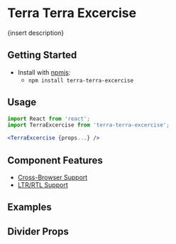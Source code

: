 


<Badge />

# Terra Terra Excercise

{insert description}

## Getting Started

- Install with [npmjs](https://www.npmjs.com):
  - `npm install terra-terra-excercise`

## Usage

```jsx
import React from 'react';
import TerraExcercise from 'terra-terra-excercise';

<TerraExcercise {props...} />
```

## Component Features

* [Cross-Browser Support](https://engineering.cerner.com/terra-ui/contributing/terra-ui/component-standards#cross-browser-support)
* [LTR/RTL Support](https://engineering.cerner.com/terra-ui/contributing/terra-ui/component-standards#ltr--rtl-support)

## Examples
<DefaultTerraExcercise />

## Divider Props
<PropsTable />
